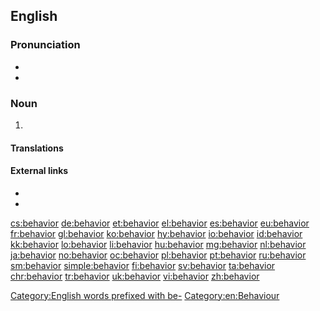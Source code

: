 {{also|behaviour}}
==English==

===Pronunciation===
* {{audio|en-us-behaviour.ogg|Audio (US)}}
* {{rhymes|eɪviə(ɹ)}}

===Noun===
{{en-noun|s|-}} {{qualifier|US}}

# {{alternative form of|behaviour}}

====Translations====
{{trans-see|behavior|behaviour}}

====External links====
* {{R:Webster 1913}}
* {{R:Century 1911}}

[[Category:English words prefixed with be-]]
[[Category:en:Behaviour]]

[[cs:behavior]]
[[de:behavior]]
[[et:behavior]]
[[el:behavior]]
[[es:behavior]]
[[eu:behavior]]
[[fr:behavior]]
[[gl:behavior]]
[[ko:behavior]]
[[hy:behavior]]
[[io:behavior]]
[[id:behavior]]
[[kk:behavior]]
[[lo:behavior]]
[[li:behavior]]
[[hu:behavior]]
[[mg:behavior]]
[[nl:behavior]]
[[ja:behavior]]
[[no:behavior]]
[[oc:behavior]]
[[pl:behavior]]
[[pt:behavior]]
[[ru:behavior]]
[[sm:behavior]]
[[simple:behavior]]
[[fi:behavior]]
[[sv:behavior]]
[[ta:behavior]]
[[chr:behavior]]
[[tr:behavior]]
[[uk:behavior]]
[[vi:behavior]]
[[zh:behavior]]